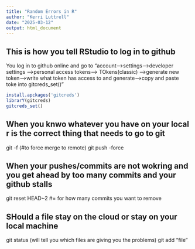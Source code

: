 ```yaml
---
title: "Random Errors in R"
author: "Kerri Luttrell"
date: "2025-03-12"
output: html_document
---
```


## This is how you tell RStudio to log in to github

You log in to github online and go to "account-->settings-->developer settings -->personal access tokens--> TOkens(classic) -->generate new token-->write what token has access to and generate-->copy and paste toke into gitcreds_set()"

```r
install.apckages('gitcreds')
librarY(gitcreds)
gitcreds_set()
```


## When you knwo whatever you have on your local r is the correct thing that needs to go to git

git -f (#to force merge to remote)
git push -force


## When your pushes/commits are not wokring and you get ahead by too many commits and your github stalls

git reset HEAD~2 #= for how many commits you want to remove

## SHould a file stay on the cloud or stay on your local machine
git status (will tell you which files are giving you the problems)
git add "file"

##